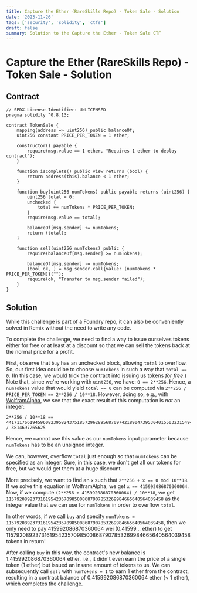 ```yaml
---
title: Capture the Ether (RareSkills Repo) - Token Sale - Solution
date: '2023-11-26'
tags: ['security', 'solidity', 'ctfs']
draft: false
summary: Solution to the Capture the Ether - Token Sale CTF
---
```


# Capture the Ether (RareSkills Repo) - Token Sale - Solution

## Contract

```solidity
// SPDX-License-Identifier: UNLICENSED
pragma solidity ^0.8.13;

contract TokenSale {
    mapping(address => uint256) public balanceOf;
    uint256 constant PRICE_PER_TOKEN = 1 ether;

    constructor() payable {
        require(msg.value == 1 ether, "Requires 1 ether to deploy contract");
    }

    function isComplete() public view returns (bool) {
        return address(this).balance < 1 ether;
    }

    function buy(uint256 numTokens) public payable returns (uint256) {
        uint256 total = 0;
        unchecked {
            total += numTokens * PRICE_PER_TOKEN;
        }
        require(msg.value == total);

        balanceOf[msg.sender] += numTokens;
        return (total);
    }

    function sell(uint256 numTokens) public {
        require(balanceOf[msg.sender] >= numTokens);

        balanceOf[msg.sender] -= numTokens;
        (bool ok, ) = msg.sender.call{value: (numTokens * PRICE_PER_TOKEN)}("");
        require(ok, "Transfer to msg.sender failed");
    }
}
```

## Solution

While this challenge is part of a Foundry repo, it can also be conveniently solved in Remix without the need to write any code.

To complete the challenge, we need to find a way to issue ourselves tokens either for free or at least at a discount so that we can sell the tokens back at the normal price for a profit.

First, observe that `buy` has an unchecked block, allowing `total` to overflow. So, our first idea could be to choose `numTokens` in such a way that `total == 0`. (In this case, we would trick the contract into issuing us tokens _for free_.) Note that, since we're working with `uint256`, we have: `0 == 2**256`. Hence, a `numTokens` value that would yield `total == 0` can be computed via `2**256 / PRICE_PER_TOKEN == 2**256 / 10**18`. However, doing so, e.g., with [WolframAlpha](https://www.wolframalpha.com/), we see that the exact result of this computation is _not_ an integer:

```
2**256 / 10**18 == 441711766194596082395824375185729628956870974218904739530401550323154944 / 3814697265625
```

Hence, we cannot use this value as our `numTokens` input parameter because `numTokens` has to be an unsigned integer.

We can, however, overflow `total` just enough so that `numTokens` can be specified as an integer. Sure, in this case, we don't get all our tokens for free, but we would get them at a huge discount.

More precisely, we want to find an `x` such that `2**256 + x == 0 mod 10**18`. If we solve this equation in WolframAlpha, we get `x == 415992086870360064`. Now, if we compute `(2**256 + 415992086870360064) / 10**18`, we get `115792089237316195423570985008687907853269984665640564039458` as the integer value that we can use for `numTokens` in order to overflow `total`.

In other words, if we call `buy` and specify `numTokens = 115792089237316195423570985008687907853269984665640564039458`, then we only need to pay 415992086870360064 wei (0.41599... ether) to get 115792089237316195423570985008687907853269984665640564039458 tokens in return!

After calling `buy` in this way, the contract's new balance is 1.415992086870360064 ether, i.e., it didn't even earn the price of a single token (1 ether) but issued an insane amount of tokens to us. We can subsequently call `sell` with `numTokens = 1` to earn 1 ether from the contract, resulting in a contract balance of 0.415992086870360064 ether (< 1 ether), which completes the challenge.
